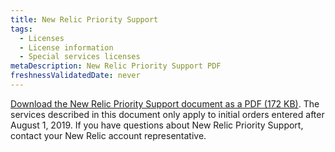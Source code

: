 ```yaml
---
title: New Relic Priority Support
tags:
  - Licenses
  - License information
  - Special services licenses
metaDescription: New Relic Priority Support PDF
freshnessValidatedDate: never
---
```


[Download the New Relic Priority Support document as a PDF (172 KB)](priority-support-price-list-08012019-final-v3.pdf). The services described in this document only apply to initial orders entered after August 1, 2019. If you have questions about New Relic Priority Support, contact your New Relic account representative.
